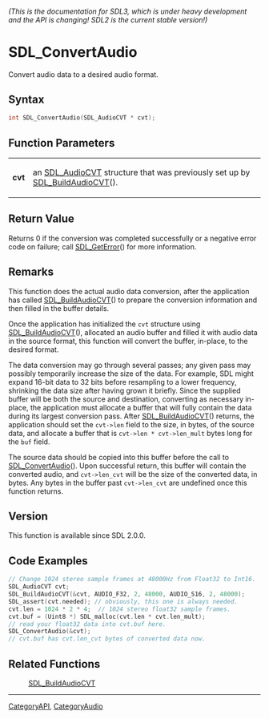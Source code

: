 ====== (This is the documentation for SDL3, which is under heavy development and the API is changing! SDL2 is the current stable version!) ======
= SDL_ConvertAudio =

Convert audio data to a desired audio format.

== Syntax ==

<syntaxhighlight lang='c'>
int SDL_ConvertAudio(SDL_AudioCVT * cvt);
</syntaxhighlight>

== Function Parameters ==

{|
|'''cvt'''
|an [[SDL_AudioCVT]] structure that was previously set up by [[SDL_BuildAudioCVT]]().
|}

== Return Value ==

Returns 0 if the conversion was completed successfully or a negative error
code on failure; call [[SDL_GetError]]() for more information.

== Remarks ==

This function does the actual audio data conversion, after the application
has called [[SDL_BuildAudioCVT]]() to prepare the conversion information
and then filled in the buffer details.

Once the application has initialized the <code>cvt</code> structure using
[[SDL_BuildAudioCVT]](), allocated an audio buffer and filled it with audio
data in the source format, this function will convert the buffer, in-place,
to the desired format.

The data conversion may go through several passes; any given pass may
possibly temporarily increase the size of the data. For example, SDL might
expand 16-bit data to 32 bits before resampling to a lower frequency,
shrinking the data size after having grown it briefly. Since the supplied
buffer will be both the source and destination, converting as necessary
in-place, the application must allocate a buffer that will fully contain
the data during its largest conversion pass. After [[SDL_BuildAudioCVT]]()
returns, the application should set the <code>cvt->len</code> field to the
size, in bytes, of the source data, and allocate a buffer that is
<code>cvt->len * cvt->len_mult</code> bytes long for the <code>buf</code>
field.

The source data should be copied into this buffer before the call to
[[SDL_ConvertAudio]](). Upon successful return, this buffer will contain
the converted audio, and <code>cvt->len_cvt</code> will be the size of the
converted data, in bytes. Any bytes in the buffer past
<code>cvt->len_cvt</code> are undefined once this function returns.

== Version ==

This function is available since SDL 2.0.0.

== Code Examples ==

<syntaxhighlight lang='c++'>
// Change 1024 stereo sample frames at 48000Hz from Float32 to Int16.
SDL_AudioCVT cvt;
SDL_BuildAudioCVT(&cvt, AUDIO_F32, 2, 48000, AUDIO_S16, 2, 48000);
SDL_assert(cvt.needed); // obviously, this one is always needed.
cvt.len = 1024 * 2 * 4;  // 1024 stereo float32 sample frames.
cvt.buf = (Uint8 *) SDL_malloc(cvt.len * cvt.len_mult);
// read your float32 data into cvt.buf here.
SDL_ConvertAudio(&cvt);
// cvt.buf has cvt.len_cvt bytes of converted data now.
</syntaxhighlight>

== Related Functions ==

:[[SDL_BuildAudioCVT]]

----
[[CategoryAPI]], [[CategoryAudio]]


